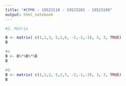 ```yaml
---
title: "#CPMK - 19523118 - 19523201 - 19523199"
output: html_notebook
---
```

```r
#2. Matrix

B <- matrix( c(1,1,3, 5,2,6, -2,-1,-3), 3, 3, TRUE)
B

#a 
B <- B%*%B%*%B
B

#b
B <- matrix( c(1,1,2, 5,2,7, -2,-1,-3), 3, 3, TRUE)
B
```

